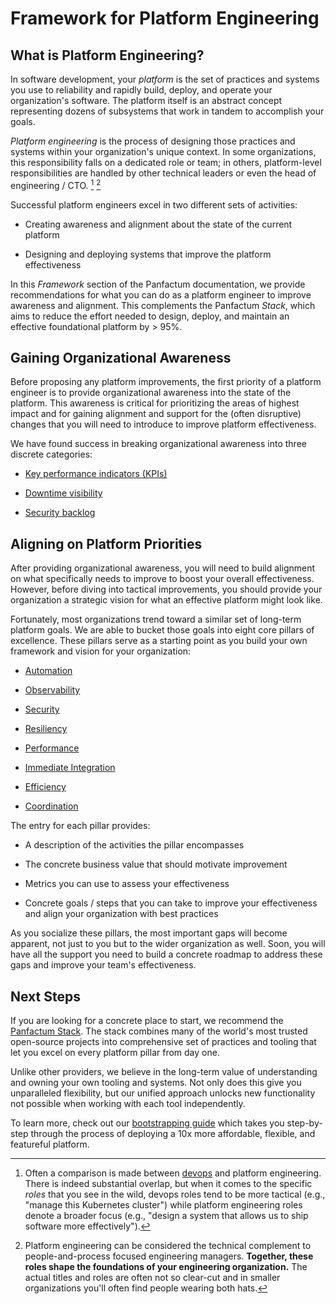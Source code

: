 # Framework for Platform Engineering

## What is Platform Engineering?

In software development, your *platform* is the set of practices and systems you use to reliability and rapidly build, deploy, and operate
your organization's software. The platform itself is an abstract concept representing dozens of subsystems
that work in tandem to accomplish your goals.

*Platform engineering* is the process of designing those practices and systems within
your organization's unique context. In some organizations, this responsibility falls on a dedicated role or team; in others, platform-level responsibilities
are handled by other technical leaders or even the head of engineering / CTO. [^1] [^2]

[^1]: Often a comparison is made between [devops](https://en.wikipedia.org/wiki/DevOps) and platform engineering. There is indeed substantial overlap, but when
    it comes to the specific *roles* that you see in the wild, devops roles tend to be more tactical (e.g., "manage this
    Kubernetes cluster") while platform engineering roles denote a broader focus (e.g., "design a system that allows us
    to ship software more effectively").

[^2]: Platform engineering can be considered the technical complement to people-and-process focused engineering managers. **Together,
    these roles shape the foundations of your engineering organization.** The actual titles and roles are often not so clear-cut and in smaller organizations
    you'll often find people wearing both hats.

Successful platform engineers excel in two different sets of activities:

* Creating awareness and alignment about the state of the current platform

* Designing and deploying systems that improve the platform effectiveness

In this *Framework* section of the Panfactum documentation, we provide recommendations for what you can do as a platform
engineer to improve awareness and alignment. This complements the Panfactum *Stack*, which aims to reduce the effort needed to design, deploy, and maintain an
effective foundational platform by > 95%.

## Gaining Organizational Awareness

Before proposing any platform improvements, the first priority of a platform engineer is to provide organizational
awareness into the state of the platform. This awareness is critical for prioritizing the areas of highest impact
and for gaining alignment and support for the (often disruptive) changes that you will need to introduce to improve
platform effectiveness.

We have found success in breaking organizational awareness into three discrete categories:

* [Key performance indicators (KPIs)](/docs/framework/framework/kpis)

* [Downtime visibility](/docs/framework/framework/downtime-visibility)

* [Security backlog](/docs/framework/framework/security-backlog)

## Aligning on Platform Priorities

After providing organizational awareness, you will need to build alignment on what specifically needs to improve
to boost your overall effectiveness. However, before diving into tactical improvements, you should provide your organization a
strategic vision for what an effective platform might look like.

Fortunately, most organizations trend toward a similar set of long-term platform goals. We are able to
bucket those goals into eight core pillars of excellence. These pillars serve as a starting
point as you build your own framework and vision for your organization:

* [Automation](/docs/framework/pillars/automation)

* [Observability](/docs/framework/pillars/observability)

* [Security](/docs/framework/pillars/security)

* [Resiliency](/docs/framework/pillars/resiliency)

* [Performance](/docs/framework/pillars/performance)

* [Immediate Integration](/docs/framework/pillars/immediate-integration)

* [Efficiency](/docs/framework/pillars/efficiency)

* [Coordination](/docs/framework/pillars/coordination)

The entry for each pillar provides:

* A description of the activities the pillar encompasses

* The concrete business value that should motivate improvement

* Metrics you can use to assess your effectiveness

* Concrete goals / steps that you can take to improve your effectiveness and align your organization with best practices

As you socialize these pillars, the most important gaps will become apparent, not just to you but to the wider
organization as well. Soon, you will have all the support you need to build a concrete roadmap to address
these gaps and improve your team's effectiveness.

## Next Steps

If you are looking for a concrete place to start, we recommend the [Panfactum Stack](/stack). The stack combines
many of the world's most trusted open-source projects into comprehensive set of practices and tooling that let you
excel on every platform pillar from day one.

Unlike other providers, we believe in the long-term value of understanding and owning your own
tooling and systems. Not only does this give you unparalleled flexibility,
but our unified approach unlocks new functionality not possible when working with each tool independently.

To learn more, check out our [bootstrapping guide](/docs/guides/bootstrapping/overview) which takes you step-by-step through
the process of deploying a 10x more affordable, flexible, and featureful platform.
